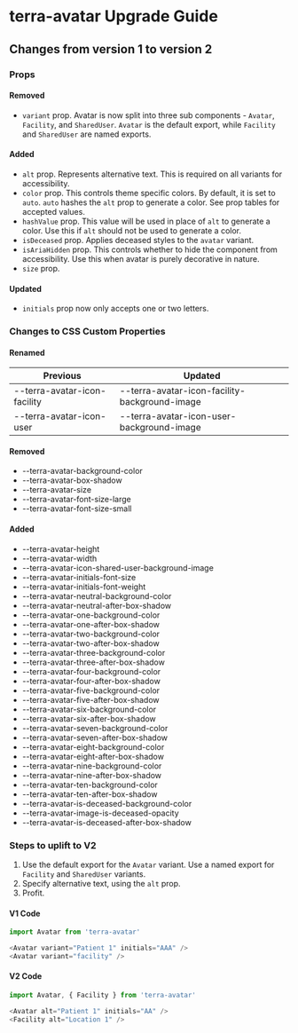 
<Badge />

# terra-avatar Upgrade Guide
## Changes from version 1 to version 2

### Props
#### Removed
* `variant` prop. Avatar is now split into three sub components - `Avatar`, `Facility`, and `SharedUser`. `Avatar` is the default export, while `Facility` and `SharedUser` are named exports.

#### Added
* `alt` prop. Represents alternative text. This is required on all variants for accessibility.
* `color` prop. This controls theme specific colors. By default, it is set to `auto`. `auto` hashes the `alt` prop to generate a color. See prop tables for accepted values.
* `hashValue` prop. This value will be used in place of `alt` to generate a color. Use this if `alt` should not be used to generate a color.
* `isDeceased` prop. Applies deceased styles to the `avatar` variant.
* `isAriaHidden` prop. This controls whether to hide the component from accessibility. Use this when avatar is purely decorative in nature.
* `size` prop.

#### Updated
* `initials` prop now only accepts one or two letters.

### Changes to CSS Custom Properties

#### Renamed

| Previous | Updated |
|-|-|
| --terra-avatar-icon-facility | --terra-avatar-icon-facility-background-image |
| --terra-avatar-icon-user | --terra-avatar-icon-user-background-image |

#### Removed
* --terra-avatar-background-color
* --terra-avatar-box-shadow
* --terra-avatar-size
* --terra-avatar-font-size-large
* --terra-avatar-font-size-small

#### Added
* --terra-avatar-height
* --terra-avatar-width
* --terra-avatar-icon-shared-user-background-image
* --terra-avatar-initials-font-size
* --terra-avatar-initials-font-weight
* --terra-avatar-neutral-background-color
* --terra-avatar-neutral-after-box-shadow
* --terra-avatar-one-background-color
* --terra-avatar-one-after-box-shadow
* --terra-avatar-two-background-color
* --terra-avatar-two-after-box-shadow
* --terra-avatar-three-background-color
* --terra-avatar-three-after-box-shadow
* --terra-avatar-four-background-color
* --terra-avatar-four-after-box-shadow
* --terra-avatar-five-background-color
* --terra-avatar-five-after-box-shadow
* --terra-avatar-six-background-color
* --terra-avatar-six-after-box-shadow
* --terra-avatar-seven-background-color
* --terra-avatar-seven-after-box-shadow
* --terra-avatar-eight-background-color
* --terra-avatar-eight-after-box-shadow
* --terra-avatar-nine-background-color
* --terra-avatar-nine-after-box-shadow
* --terra-avatar-ten-background-color
* --terra-avatar-ten-after-box-shadow
* --terra-avatar-is-deceased-background-color
* --terra-avatar-image-is-deceased-opacity
* --terra-avatar-is-deceased-after-box-shadow

### Steps to uplift to V2
1. Use the default export for the `Avatar` variant. Use a named export for `Facility` and `SharedUser` variants.
2. Specify alternative text, using the `alt` prop.
3. Profit.

#### V1 Code
```javascript
import Avatar from 'terra-avatar'

<Avatar variant="Patient 1" initials="AAA" />
<Avatar variant="facility" />
```

#### V2 Code
```javascript
import Avatar, { Facility } from 'terra-avatar'

<Avatar alt="Patient 1" initials="AA" />
<Facility alt="Location 1" />
```
